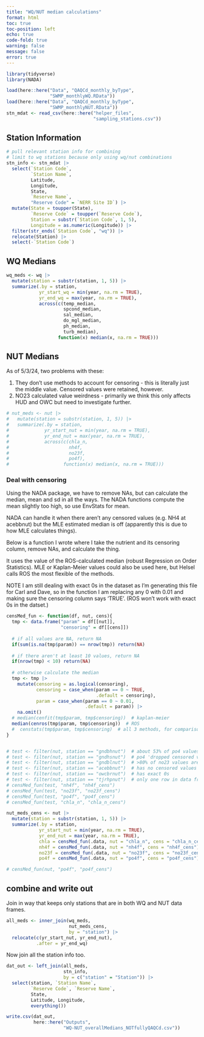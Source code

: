 ```yaml
---
title: "WQ/NUT median calculations"
format: html
toc: true
toc-position: left
echo: true
code-fold: true
warning: false
message: false
error: true
---
```


```r
library(tidyverse)
library(NADA)
```

```r
load(here::here("Data", "QAQCd_monthly_byType",
                "SWMP_monthlyWQ.RData"))
load(here::here("Data", "QAQCd_monthly_byType",
                "SWMP_monthlyNUT.RData"))
stn_mdat <- read_csv(here::here("helper_files",
                                "sampling_stations.csv"))
```

## Station Information  

```r
# pull relevant station info for combining
# limit to wq stations because only using wq/nut combinations
stn_info <- stn_mdat |> 
  select(`Station Code`,
         `Station Name`,
         Latitude,
         Longitude,
         State,
         `Reserve Name`,
         "Reserve Code" = `NERR Site ID`) |> 
  mutate(State = toupper(State),
         `Reserve Code` = toupper(`Reserve Code`),
         Station = substr(`Station Code`, 1, 5),
         Longitude = as.numeric(Longitude)) |> 
  filter(str_ends(`Station Code`, "wq")) |> 
  relocate(Station) |> 
  select(-`Station Code`)
```

## WQ Medians  

```r
wq_meds <- wq |> 
  mutate(station = substr(station, 1, 5)) |> 
  summarize(.by = station,
            yr_start_wq = min(year, na.rm = TRUE),
            yr_end_wq = max(year, na.rm = TRUE),
            across(c(temp_median, 
                     spcond_median,
                     sal_median,
                     do_mgl_median,
                     ph_median,
                     turb_median),
                   function(x) median(x, na.rm = TRUE)))
```



## NUT Medians  

As of 5/3/24, two problems with these:  

1.  They don't use methods to account for censoring - this is literally just the middle value. Censored values were retained, however.   
2.  NO23 calculated value weirdness - primarily we think this only affects HUD and OWC but need to investigate further.  

```r
# nut_meds <- nut |> 
#   mutate(station = substr(station, 1, 5)) |> 
#   summarize(.by = station,
#             yr_start_nut = min(year, na.rm = TRUE),
#             yr_end_nut = max(year, na.rm = TRUE),
#             across(c(chla_n, 
#                      nh4f,
#                      no23f,
#                      po4f),
#                    function(x) median(x, na.rm = TRUE)))
```

### Deal with censoring  


Using the NADA package, we have to remove NAs, but can calculate the median, mean and sd in all the ways. The NADA functions compute the mean slightly too high, so use EnvStats for mean.  

NADA can handle it when there aren't any censored values (e.g. NH4 at acebbnut) but the MLE estimated median is off (apparently this is due to how MLE calculates things).

Below is a function I wrote where I take the nutrient and its censoring column, remove NAs, and calculate the thing.  

It uses the value of the ROS-calculated median (robust Regression on Order Statistics). MLE or Kaplan-Meier values could also be used here, but Helsel calls ROS the most flexible of the methods.  

NOTE I am still dealing with exact 0s in the dataset as I'm generating this file for Carl and Dave, so in the function I am replacing any 0 with 0.01 and making sure the censoring column says 'TRUE'. (ROS won't work with exact 0s in the datset.)  

```r
censMed_fun <- function(df, nut, cens){
  tmp <- data.frame("param" = df[[nut]],
                    "censoring" = df[[cens]]) 
  
  # if all values are NA, return NA
  if(sum(is.na(tmp$param)) == nrow(tmp)) return(NA)
  
  # if there aren't at least 10 values, return NA
  if(nrow(tmp) < 10) return(NA)
  
  # otherwise calculate the median
  tmp <- tmp |> 
    mutate(censoring = as.logical(censoring),
           censoring = case_when(param == 0 ~ TRUE,
                                 .default = censoring),
           param = case_when(param == 0 ~ 0.01,
                             .default = param)) |> 
    na.omit()
  # median(cenfit(tmp$param, tmp$censoring))  # kaplan-meier
  median(cenros(tmp$param, tmp$censoring))  # ROS
  #  censtats(tmp$param, tmp$censoring)  # all 3 methods, for comparison - also tells % censored
}


# test <- filter(nut, station == "gndbhnut")  # about 53% of po4 values are censored
# test <- filter(nut, station == "gndhsnut")  # po4 'dropped censored values that exceeded highest non censored value' - still comes out very close to others
# test <- filter(nut, station == "gndblnut")  # >80% of no23 values are censored - median more similar to MLE, but not far off from K-M
# test <- filter(nut, station == "acebbnut")  # has no censored values for nh4 or chl
# test <- filter(nut, station == "owcbrnut")  # has exact 0s
# test <- filter(nut, station == "tjrhpnut")  # only one row in data frame
# censMed_fun(test, "nh4f", "nh4f_cens")
# censMed_fun(test, "no23f", "no23f_cens")
# censMed_fun(test, "po4f", "po4f_cens")
# censMed_fun(test, "chla_n", "chla_n_cens")


```


```r
nut_meds_cens <- nut |> 
  mutate(station = substr(station, 1, 5)) |> 
  summarize(.by = station,
            yr_start_nut = min(year, na.rm = TRUE),
            yr_end_nut = max(year, na.rm = TRUE),
            chla = censMed_fun(.data, nut = "chla_n", cens = "chla_n_cens"),
            nh4f = censMed_fun(.data, nut = "nh4f", cens = "nh4f_cens"),
            no23f = censMed_fun(.data, nut = "no23f", cens = "no23f_cens"),
            po4f = censMed_fun(.data, nut = "po4f", cens = "po4f_cens"))

# censMed_fun(nut, "po4f", "po4f_cens")
```



## combine and write out  

Join in way that keeps only stations that are in both WQ and NUT data frames.  

```r
all_meds <- inner_join(wq_meds,
                       nut_meds_cens,
                       by = "station") |> 
  relocate(c(yr_start_nut, yr_end_nut),
           .after = yr_end_wq)
```

Now join all the station info too.  

```r
dat_out <- left_join(all_meds, 
                     stn_info,
                     by = c("station" = "Station")) |> 
  select(station, `Station Name`,
         `Reserve Code`, `Reserve Name`,
         State,
         Latitude, Longitude,
         everything())
```

```r
write.csv(dat_out,
          here::here("Outputs",
                     "WQ-NUT_overallMedians_NOTfullyQAQCd.csv"))
```

